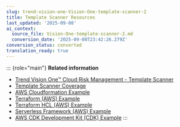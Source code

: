 ```yaml
---
slug: trend-vision-one-Vision-One-template-scanner-2
title: Template Scanner Resources
last_updated: '2025-09-08'
ai_context:
  source_file: Vision-One-template-scanner-2.md
  conversion_date: '2025-09-08T23:42:26.279Z'
conversion_status: converted
translation_ready: true
---
```


::: {role="main"}
**Related information**

- [Trend Vision One™ Cloud Risk Management - Template Scanner](template-scanner-2.mdx)
- [Template Scanner Coverage](template-scanner-coverage-2.mdx)
- [AWS Cloudformation Example](aws-cloudformation-example-2.md "Example of AWS Cloudformation template scanning.")
- [Terraform (AWS) Example](terraform-aws-example-2.md "Example of AWS Terraform Template scanning.")
- [Terraform HCL (AWS) Example](terraform-hcl-aws-example-2.mdx)
- [Serverless Framework (AWS) Example](serverless-framework-aws-example-2.md "Example of AWS Serverless Framework template scanning.")
- [AWS CDK Development Kit (CDK) Example](aws-cdk-development-kit-cdk-example-2.md "Examples of AWS CDK template scanning.")
:::
